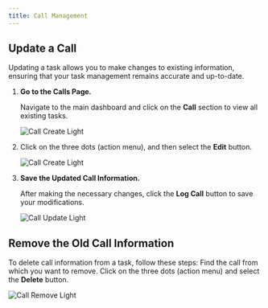 ```yaml
---
title: Call Management
---
```


## Update a Call

Updating a task allows you to make changes to existing information, ensuring that your task management remains accurate and up-to-date.

1. **Go to the Calls Page.**

   Navigate to the main dashboard and click on the **Call** section to view all existing tasks.

   <img
     className="ml-16 block rounded-2xl shadow-lg"
     src="/images/call-update-001.png"
     alt="Call Create Light"
   />

2. Click on the three dots (action menu), and then select the **Edit** button.

   <img
     className="ml-16 block rounded-2xl shadow-lg"
     src="/images/call-update-002.png"
     alt="Call Create Light"
   />

3. **Save the Updated Call Information.**

   After making the necessary changes, click the **Log Call** button to save your modifications.

   <img
     className="ml-16 block rounded-2xl shadow-lg"
     src="/images/call-update-003.png"
     alt="Call Update Light"
   />

## Remove the Old Call Information

To delete call information from a task, follow these steps:
Find the call from which you want to remove. Click on the three dots (action menu) and select the **Delete** button.

<img
  className="ml-16 block rounded-2xl shadow-lg"
  src="/images/call-delete-001.png"
  alt="Call Remove Light"
/>
